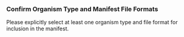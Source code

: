 ### Confirm Organism Type and Manifest File Formats

Please explicitly select at least one organism type and file format for inclusion in the manifest.
